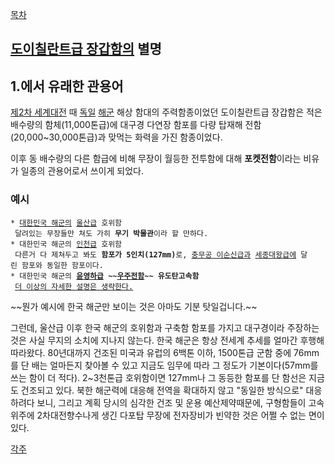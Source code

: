[[목차]]

== [[도이칠란트급 장갑함]]의 별명 ==

== 1.에서 유래한 관용어 ==
[[제2차 세계대전]] 때 [[독일]] [[해군]] 해상 함대의 주력함종이었던 도이칠란트급 장갑함은 적은 배수량의 함체(11,000톤급)에 대구경 다연장 함포를 다량 탑재해 전함(20,000~30,000톤급)과 맞먹는 화력을 가진 함종이었다.

이후 동 배수량의 다른 함급에 비해 무장이 월등한 전투함에 대해 '''포켓전함'''이라는 비유가 일종의 관용어로서 쓰이게 되었다.

=== 예시 ===
 * [[대한민국 해군]]의 [[울산급]] 호위함
  달려있는 무장들만 쳐도 가히 '''무기 박물관'''이라 할 만하다.
 * 대한민국 해군의 [[인천급]] 호위함
  다른거 다 제쳐두고 봐도 '''함포가 5인치(127mm)'''로, [[충무공 이순신급]]과 [[세종대왕급]]에 달린 함포와 동일한 함포이다.
 * 대한민국 해군의 '''[[윤영하급]] ~~[[우주전함]]~~ 유도탄고속함'''
  [[더 이상의 자세한 설명은 생략한다.]]

~~뭔가 예시에 한국 해군만 보이는 것은 아마도 기분 탓일겁니다.~~

그런데, 울산급 이후 한국 해군의 호위함과 구축함 함포를 가지고 대구경이라 주장하는 것은 사실 무지의 소치에 지나지 않는다. 한국 해군은 항상 전세계 추세를 얼마간 후행해 따라왔다. 80년대까지 건조된 미국과 유럽의 6백톤 이하, 1500톤급 군함 중에 76mm를 단 배는 얼마든지 찾아볼 수 있고 지금도 임무에 따라 그 정도가 기본이다(57mm를 쓰는 함이 더 적다). 2~3천톤급 호위함이면 127mm나 그 동등한 함포를 단 함선은 지금도 건조되고 있다. 북한 해군력에 대응해 전역을 확대하지 않고 "동일한 방식으로" 대응하려다 보니, 그리고 계획 당시의 심각한 건조 및 운용 예산제약때문에, 구형함들이 고속위주에 2차대전향수나게 생긴 다포탑 무장에 전자장비가 빈약한 것은 어쩔 수 없는 면이 있다.

[[각주]]
